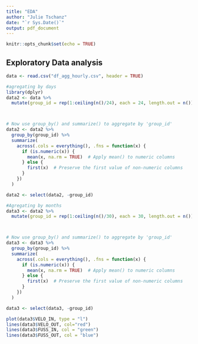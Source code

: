 ```yaml
---
title: "EDA"
author: "Julie Tschanz"
date: "`r Sys.Date()`"
output: pdf_document
---
```


```r
knitr::opts_chunk$set(echo = TRUE)
```

## Exploratory Data analysis

```r
data <- read.csv("df_agg_hourly.csv", header = TRUE)
```

```r
#agregating by days
library(dplyr)
data2 <- data %>%
  mutate(group_id = rep(1:ceiling(n()/24), each = 24, length.out = n()))



# Now use group_by() and summarize() to aggregate by 'group_id'
data2 <- data2 %>%
  group_by(group_id) %>%
  summarize(
    across(.cols = everything(), .fns = function(x) {
      if (is.numeric(x)) {
        mean(x, na.rm = TRUE)  # Apply mean() to numeric columns
      } else {
        first(x)  # Preserve the first value of non-numeric columns
      }
    })
  )

data2 <- select(data2, -group_id)
```


```r
#Agregating by months
data3 <- data2 %>%
  mutate(group_id = rep(1:ceiling(n()/30), each = 30, length.out = n()))



# Now use group_by() and summarize() to aggregate by 'group_id'
data3 <- data3 %>%
  group_by(group_id) %>%
  summarize(
    across(.cols = everything(), .fns = function(x) {
      if (is.numeric(x)) {
        mean(x, na.rm = TRUE)  # Apply mean() to numeric columns
      } else {
        first(x)  # Preserve the first value of non-numeric columns
      }
    })
  )

data3 <- select(data3, -group_id)
```


```r
plot(data3$VELO_IN, type = "l")
lines(data3$VELO_OUT, col="red")
lines(data3$FUSS_IN, col = "green")
lines(data3$FUSS_OUT, col = "blue")
```

